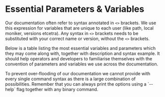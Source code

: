 
# Essential Parameters & Variables

Our documentation often refer to syntax annotated in `<>` brackets. We use this expression for variables that are unique to each user (like path, local moniker, versions etcetra). Any syntax in `<>` brackets needs to be substituted with your correct name or version, without the `<>` brackets.

Below is a table listing the most essential variables and parameters which they may come along with, together with description and syntax example.  It should help operators and developers to familiarise themselves with the convention of parameters and variables we use across the documentation.


<Callout>
To prevent over-flooding of our documentation we cannot provide with every single command syntax as there is a large combination of possibilities. Remember that you can always print the options using a `--help` flag together with any binary command.
</Callout>

<VariablesTable />


